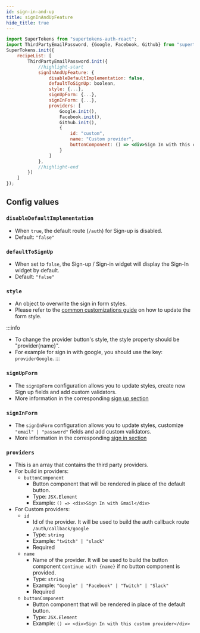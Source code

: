```yaml
---
id: sign-in-and-up
title: signInAndUpFeature
hide_title: true
---
```


```jsx
import SuperTokens from "supertokens-auth-react";
import ThirdPartyEmailPassword, {Google, Facebook, Github} from "supertokens-auth-react/recipe/thirpartyemailpassword";
SuperTokens.init({
    recipeList: [
        ThirdPartyEmailPassword.init({
            //highlight-start
            signInAndUpFeature: {
                disableDefaultImplementation: false,
                defaultToSignUp: boolean,
                style: {...},
                signUpForm: {...},
                signInForm: {...},
                providers: [
                    Google.init(),
                    Facebook.init(),
                    Github.init(),
                    {
                        id: "custom",
                        name: "Custom provider",
                        buttonComponent: () => <div>Sign In with this custom provider</div> // optional
                    }
                ]
            },
            //highlight-end
        })
    ]
});
```

## Config values

### `disableDefaultImplementation`
- When `true`, the default route (`/auth`) for Sign-up is disabled.
- Default: `"false"`

### `defaultToSignUp`
- When set to `false`, the Sign-up / Sign-in widget will display the Sign-In widget by default.
- Default: `"false"`

### `style`
- An object to overwrite the sign in form styles. 
- Please refer to the [common customizations guide](/docs/thirdpartyemailpassword/common-customizations/styling/changing-style) on how to update the form style.

:::info
- To change the provider button's style, the style property should be "provider{name}".
- For example for sign in with google, you should use the key: `providerGoogle`. 
:::

### `signUpForm`
- The `signUpForm` configuration allows you to update styles, create new Sign up fields and add custom validators.
- More information in the corresponding [sign up section](./sign-up)

### `signInForm`
- The `signInForm` configuration allows you to update styles, customize `"email" | "password"` fields and add custom validators.
- More information in the corresponding [sign in section](./sign-in)

### `providers`
- This is an array that contains the third party providers.
- For build in providers:
    - `buttonComponent`
        - Button component that will be rendered in place of the default button.
        - Type: `JSX.Element`
        - Example: `() => <div>Sign In with Gmail</div>`
- For Custom providers:
    - `id`
        - Id of the provider. It will be used to build the auth callback route `/auth/callback/google`
        - Type: `string`
        - Example: `"twitch" | "slack"`
        - Required
    - `name`
        - Name of the provider. It will be used to build the button component `Continue with {name}` if no button component is provided.
        - Type: `string`
        - Example: `"Google" | "Facebook" | "Twitch" | "Slack"`
        - Required
    - `buttonComponent`
        - Button component that will be rendered in place of the default button.
        - Type: `JSX.Element`
        - Example: `() => <div>Sign In with this custom provider</div>`

